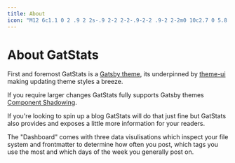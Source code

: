 ```yaml
---
title: About
icon: "M12 6c1.1 0 2 .9 2 2s-.9 2-2 2-2-.9-2-2 .9-2 2-2m0 10c2.7 0 5.8 1.29 6 2H6c.23-.72 3.31-2 6-2m0-12C9.79 4 8 5.79 8 8s1.79 4 4 4 4-1.79 4-4-1.79-4-4-4zm0 10c-2.67 0-8 1.34-8 4v2h16v-2c0-2.66-5.33-4-8-4z"
---
```


# About GatStats

First and foremost GatStats is a [Gatsby theme](https://www.gatsbyjs.org/docs/themes/what-are-gatsby-themes/), its underpinned by [theme-ui](https://theme-ui.com/) making updating theme styles a breeze.

If you require larger changes GatStats fully supports Gatsby themes [Component Shadowing](https://www.gatsbyjs.org/blog/2019-04-29-component-shadowing/).

If you're looking to spin up a blog GatStats will do that just fine but GatStats also provides and exposes a little more information for your readers.

The "Dashboard" comes with three data visulisations which inspect your file system and frontmatter to determine how often you post, which tags you use the most and which days of the week you generally post on.
